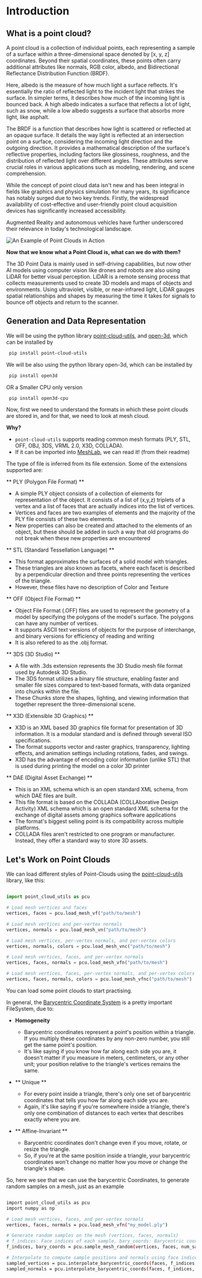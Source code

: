 # Introduction

## What is a point cloud?

A point cloud is a collection of individual points, each representing a sample of a surface within a three-dimensional space denoted by [x, y, z] coordinates. Beyond their spatial coordinates, these points often carry additional attributes like normals, RGB color, albedo, and Bidirectional Reflectance Distribution Function (BRDF).

Here, albedo is the measure of how much light a surface reflects. It's essentially the ratio of reflected light to the incident light that strikes the surface. In simpler terms, it describes how much of the incoming light is bounced back. A high albedo indicates a surface that reflects a lot of light, such as snow, while a low albedo suggests a surface that absorbs more light, like asphalt.

The BRDF is a function that describes how light is scattered or reflected at an opaque surface. It details the way light is reflected at an intersection point on a surface, considering the incoming light direction and the outgoing direction. It provides a mathematical description of the surface's reflective properties, including factors like glossiness, roughness, and the distribution of reflected light over different angles.
These attributes serve crucial roles in various applications such as modeling, rendering, and scene comprehension.

While the concept of point cloud data isn't new and has been integral in fields like graphics and physics simulation for many years, its significance has notably surged due to two key trends.
Firstly, the widespread availability of cost-effective and user-friendly point cloud acquisition devices has significantly increased accessibility.

Augmented Reality and autonomous vehicles have further underscored their relevance in today's technological landscape.

![An Example of Point Clouds in Action](https://huggingface.co/datasets/hf-vision/course-assets/resolve/main/point_cloud_example.jpeg)

**Now that we know what a Point Cloud is, what can we do with them?**

The 3D Point Data is mainly used in self-driving capabilities, but now other AI models using computer vision like drones and robots are also using LiDAR for better visual perception. LiDAR is a remote sensing process that collects measurements used to create 3D models and maps of objects and environments. Using ultraviolet, visible, or near-infrared light, LiDAR gauges spatial relationships and shapes by measuring the time it takes for signals to bounce off objects and return to the scanner.

## Generation and Data Representation

We will be using the python library [point-cloud-utils](https://github.com/fwilliams/point-cloud-utils), and [open-3d](https://github.com/isl-org/Open3D), which can be installed by

```bash
 pip install point-cloud-utils
```

We will be also using the python library open-3d, which can be installed by

```bash
 pip install open3d
```

OR a Smaller CPU only version

```bash
 pip install open3d-cpu
```

Now, first we need to understand the formats in which these point clouds are stored in, and for that, we need to look at mesh cloud.

**Why?**

- `point-cloud-utils` supports reading common mesh formats (PLY, STL, OFF, OBJ, 3DS, VRML 2.0, X3D, COLLADA).
- If it can be imported into [MeshLab](https://github.com/cnr-isti-vclab/meshlab), we can read it! (from their readme)

The type of file is inferred from its file extension. Some of the extensions supported are:

** PLY (Polygon File Format) **

- A simple PLY object consists of a collection of elements for representation of the object. It consists of a list of (x,y,z) triplets of a vertex and a list of faces that are actually indices into the list of vertices.
- Vertices and faces are two examples of elements and the majority of the PLY file consists of these two elements.
- New properties can also be created and attached to the elements of an object, but these should be added in such a way that old programs do not break when these new properties are encountered

** STL (Standard Tessellation Language) **

- This format approximates the surfaces of a solid model with triangles.
- These triangles are also known as facets, where each facet is described by a perpendicular direction and three points representing the vertices of the triangle.
- However, these files have no description of Color and Texture

** OFF (Object File Format) **

- Object File Format (.OFF) files are used to represent the geometry of a model by specifying the polygons of the model's surface. The polygons can have any number of vertices.
- It supports ASCII text versions of objects for the purpose of interchange, and binary versions for efficiency of reading and writing
- It is also refered to as the .obj format.

** 3DS (3D Studio) **

- A file with .3ds extension represents the 3D Studio mesh file format used by Autodesk 3D Studio.
- The 3DS format utilizes a binary file structure, enabling faster and smaller file sizes compared to text-based formats, with data organized into chunks within the file.
- These Chunks store the shapes, lighting, and viewing information that together represent the three-dimensional scene.

** X3D (Extensible 3D Graphics) **

- X3D is an XML based 3D graphics file format for presentation of 3D information. It is a modular standard and is defined through several ISO specifications.
- The format supports vector and raster graphics, transparency, lighting effects, and animation settings including rotations, fades, and swings.
- X3D has the advantage of encoding color information (unlike STL) that is used during printing the model on a color 3D printer

** DAE (Digital Asset Exchange) **

- This is an XML schema which is an open standard XML schema, from which DAE files are built.
- This file format is based on the COLLADA (COLLAborative Design Activity) XML schema which is an open standard XML schema for the exchange of digital assets among graphics software applications
- The format's biggest selling point is its compatibility across multiple platforms.
- COLLADA files aren't restricted to one program or manufacturer. Instead, they offer a standard way to store 3D assets.

## Let's Work on Point Clouds

We can load different styles of Point-Clouds using the [point-cloud-utils](https://github.com/fwilliams/point-cloud-utils) library, like this:


```python

import point_cloud_utils as pcu

# Load mesh vertices and faces
vertices, faces = pcu.load_mesh_vf("path/to/mesh")

# Load mesh vertices and per-vertex normals
vertices, normals = pcu.load_mesh_vn("path/to/mesh")

# Load mesh vertices, per-vertex normals, and per-vertex colors
vertices, normals, colors = pcu.load_mesh_vnc("path/to/mesh")

# Load mesh vertices, faces, and per-vertex normals
vertices, faces, normals = pcu.load_mesh_vfn("path/to/mesh")

# Load mesh vertices, faces, per-vertex normals, and per-vertex colors
vertices, faces, normals, colors = pcu.load_mesh_vfnc("path/to/mesh")
```

You can load some point clouds to start practising.


In general, the [Barycentric Coordinate System](https://en.wikipedia.org/wiki/Barycentric_coordinate_system) is a pretty important FileSystem, due to:
- **Homogeneity**
    - Barycentric coordinates represent a point's position within a triangle. If you multiply these coordinates by any non-zero number, you still get the same point's position. 
    - It's like saying if you know how far along each side you are, it doesn't matter if you measure in meters, centimeters, or any other unit; your position relative to the triangle's vertices remains the same.

- ** Unique ** 
    - For every point inside a triangle, there's only one set of barycentric coordinates that tells you how far along each side you are. 
    - Again, it's like saying if you're somewhere inside a triangle, there's only one combination of distances to each vertex that describes exactly where you are.

- ** Affine-Invariant **
    - Barycentric coordinates don't change even if you move, rotate, or resize the triangle.
    -  So, if you're at the same position inside a triangle, your barycentric coordinates won't change no matter how you move or change the triangle's shape.

So, here we see that we can use the barycentric Coordinates, to generate random samples on a mesh, just as an example
```bash 

import point_cloud_utils as pcu
import numpy as np

# Load mesh vertices, faces, and per-vertex normals
vertices, faces, normals = pcu.load_mesh_vfn("my_model.ply")

# Generate random samples on the mesh (vertices, faces, normals)
# f_indices: Face indices of each sample, bary_coords: Barycentric coordinates of the samples within each face
f_indices, bary_coords = pcu.sample_mesh_random(vertices, faces, num_samples=vertices.shape[0] * 40)

# Interpolate to compute sample positions and normals using face indices and barycentric coordinates
sampled_vertices = pcu.interpolate_barycentric_coords(faces, f_indices, bary_coords, vertices)
sampled_normals = pcu.interpolate_barycentric_coords(faces, f_indices, bary_coords, normals)
```

